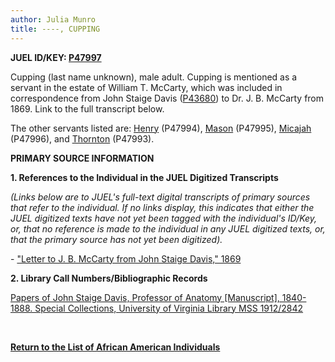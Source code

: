 ```yaml
---
author: Julia Munro
title: ----, CUPPING
---
```

**JUEL ID/KEY: [P47997](http://juel.iath.virginia.edu/public_person?person=47997 "P47997")** 

Cupping (last name unknown), male adult. Cupping is mentioned as a servant in the estate of William T. McCarty, which was included in correspondence from John Staige Davis ([P43680](http://juel.iath.virginia.edu/public_person?person=43680 "P43680")) to Dr. J. B. McCarty from 1869. Link to the full transcript below.

The other servants listed are: [Henry](http://juel.iath.virginia.edu/node/942 "----, HENRY") (P47994), [Mason](http://juel.iath.virginia.edu/node/943 "----, MASON") (P47995), [Micajah](http://juel.iath.virginia.edu/node/944 "----, MICAJAH") (P47996), and [Thornton](http://juel.iath.virginia.edu/node/941 "----, THORNTON") (P47993).  

**PRIMARY SOURCE INFORMATION** 

**1\. References to the Individual in the JUEL Digitized Transcripts**

_(Links below are to JUEL's full-text digital transcripts of primary sources that refer to the individual. If no links display, this indicates that either the JUEL digitized texts have not yet been tagged with the individual's ID/Key, or, that no reference is made to the individual in any JUEL digitized texts, or, that the primary source has not yet been digitized)._   

\- ["Letter to J. B. McCarty from John Staige Davis," 1869](http://juel.iath.virginia.edu/node/343?doc=/juel_display/Cadavers/JS_Davis/McCarty_1869 "Letter to JB McCarty to John Staige Davis")

**2\. Library Call Numbers/Bibliographic Records**

[Papers of John Staige Davis, Professor of Anatomy \[Manuscript\], 1840-1888. Special Collections, University of Virginia Library MSS 1912/2842](https://search.lib.virginia.edu/catalog/u3930111 "Papers of John Staige Davis, Prof. Anatomy 1840-88")

  
[](http://search.lib.virginia.edu/catalog/u6607353 "Proctor's Daybook")

 [](http://search.lib.virginia.edu/catalog/u6371432)

**[Return to the List of African American Individuals](http://juel.iath.virginia.edu/node/367 "Return to the List of African-American Individuals")**